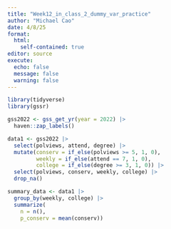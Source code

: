 ```yaml
---
title: "Week12_in_class_2_dummy_var_practice"
author: "Michael Cao"
date: 4/8/25
format:
  html:
    self-contained: true
editor: source
execute:
  echo: false
  message: false
  warning: false
---
```

```r
library(tidyverse)
library(gssr)

gss2022 <- gss_get_yr(year = 2022) |>
  haven::zap_labels()
```

```r
data1 <- gss2022 |>
  select(polviews, attend, degree) |>
  mutate(conserv = if_else(polviews >= 5, 1, 0),
         weekly = if_else(attend == 7, 1, 0), 
         college = if_else(degree >= 3, 1, 0)) |>
  select(polviews, conserv, weekly, college) |>
  drop_na() 
```

```r
summary_data <- data1 |>
  group_by(weekly, college) |>
  summarize(
    n = n(),
    p_conserv = mean(conserv))
```




